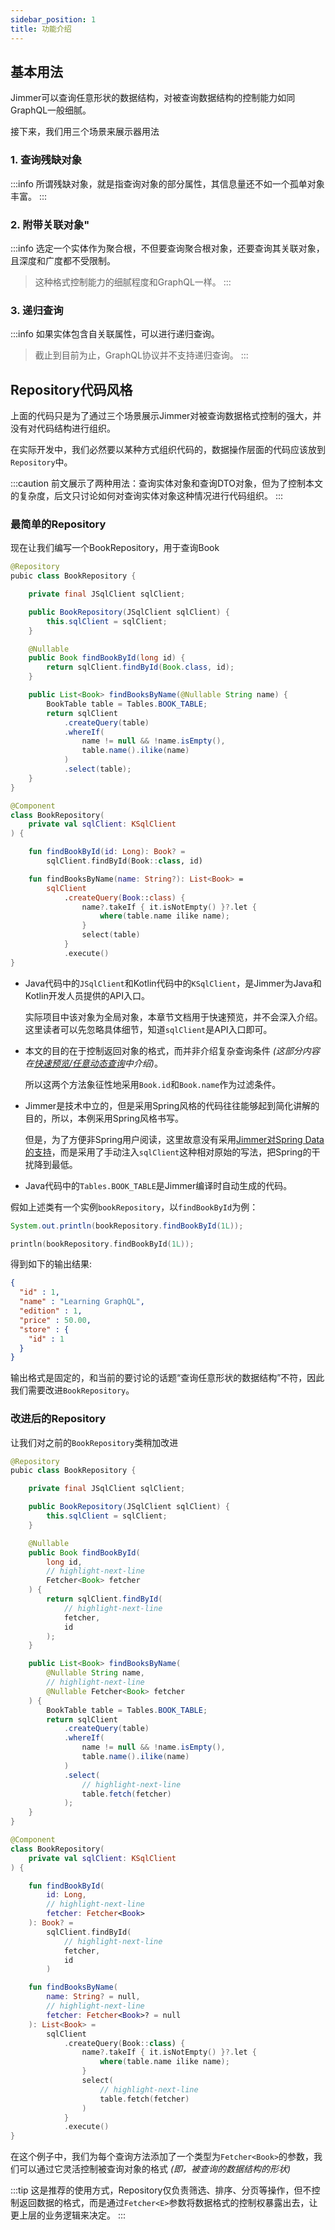 ```yaml
---
sidebar_position: 1
title: 功能介绍
---
```



## 基本用法

Jimmer可以查询任意形状的数据结构，对被查询数据结构的控制能力如同GraphQL一般细腻。

接下来，我们用三个场景来展示器用法

### 1. 查询残缺对象

:::info
所谓残缺对象，就是指查询对象的部分属性，其信息量还不如一个孤单对象丰富。
:::

<FetchPartial/>

### 2. 附带关联对象"

:::info
选定一个实体作为聚合根，不但要查询聚合根对象，还要查询其关联对象，且深度和广度都不受限制。

> 这种格式控制能力的细腻程度和GraphQL一样。
:::

<FetchAssociation/>

### 3. 递归查询

:::info
如果实体包含自关联属性，可以进行递归查询。

> 截止到目前为止，GraphQL协议并不支持递归查询。
:::

<FetchRecursion/>

## Repository代码风格

上面的代码只是为了通过三个场景展示Jimmer对被查询数据格式控制的强大，并没有对代码结构进行组织。

在实际开发中，我们必然要以某种方式组织代码的，数据操作层面的代码应该放到`Repository`中。

:::caution
前文展示了两种用法：查询实体对象和查询DTO对象，但为了控制本文的复杂度，后文只讨论如何对查询实体对象这种情况进行代码组织。
:::

### 最简单的Repository

现在让我们编写一个BookRepository，用于查询Book

<Tabs groupId="language">
<TabItem value="java" label="Java">

```java title="BookRepository.java"
@Repository
pubic class BookRepository {

    private final JSqlClient sqlClient;

    public BookRepository(JSqlClient sqlClient) {
        this.sqlClient = sqlClient;
    }

    @Nullable
    public Book findBookById(long id) {
        return sqlClient.findById(Book.class, id);
    }

    public List<Book> findBooksByName(@Nullable String name) {
        BookTable table = Tables.BOOK_TABLE;
        return sqlClient
            .createQuery(table)
            .whereIf(
                name != null && !name.isEmpty(),
                table.name().ilike(name)
            )
            .select(table);
    }
}
```

</TabItem>
<TabItem value="kotlin" label="Kotlin">

```kotlin title="BookRepository.kt"
@Component
class BookRepository(
    private val sqlClient: KSqlClient
) {

    fun findBookById(id: Long): Book? =
        sqlClient.findById(Book::class, id)

    fun findBooksByName(name: String?): List<Book> =
        sqlClient
            .createQuery(Book::class) {
                name?.takeIf { it.isNotEmpty() }?.let {
                    where(table.name ilike name);
                }
                select(table)
            }
            .execute()
}
```

</TabItem>
</Tabs>

-   Java代码中的`JSqlClient`和Kotlin代码中的`KSqlClient`，是Jimmer为Java和Kotlin开发人员提供的API入口。

    实际项目中该对象为全局对象，本章节文档用于快速预览，并不会深入介绍。这里读者可以先忽略具体细节，知道`sqlClient`是API入口即可。

-   本文的目的在于控制返回对象的格式，而并非介绍复杂查询条件 *(这部分内容在[快速预览/任意动态查询](../dsl)中介绍)*。

    所以这两个方法象征性地采用`Book.id`和`Book.name`作为过滤条件。

-   Jimmer是技术中立的，但是采用Spring风格的代码往往能够起到简化讲解的目的，所以，本例采用Spring风格书写。

    但是，为了方便非Spring用户阅读，这里故意没有采用[Jimmer对Spring Data的支持](../../spring/repository)，而是采用了手动注入`sqlClient`这种相对原始的写法，把Spring的干扰降到最低。

-   Java代码中的`Tables.BOOK_TABLE`是Jimmer编译时自动生成的代码。

假如上述类有一个实例`bookRepository`，以`findBookById`为例：

<Tabs groupId="language">
<TabItem value="java" label="Java">

```java
System.out.println(bookRepository.findBookById(1L));
```

</TabItem>
<TabItem value="kotlin" label="Kotlin">

```kotlin
println(bookRepository.findBookById(1L));
```

</TabItem>
</Tabs>

得到如下的输出结果:

```json
{
  "id" : 1,
  "name" : "Learning GraphQL",
  "edition" : 1,
  "price" : 50.00,
  "store" : {
    "id" : 1
  }
}
```

输出格式是固定的，和当前的要讨论的话题“查询任意形状的数据结构”不符，因此我们需要改进`BookRepository`。

### 改进后的Repository

让我们对之前的`BookRepository`类稍加改进

<Tabs groupId="language">
<TabItem value="java" label="Java">

```java title="BookRepository.java"
@Repository
pubic class BookRepository {

    private final JSqlClient sqlClient;

    public BookRepository(JSqlClient sqlClient) {
        this.sqlClient = sqlClient;
    }

    @Nullable
    public Book findBookById(
        long id,
        // highlight-next-line
        Fetcher<Book> fetcher
    ) {
        return sqlClient.findById(
            // highlight-next-line
            fetcher,
            id
        );
    }

    public List<Book> findBooksByName(
        @Nullable String name,
        // highlight-next-line
        @Nullable Fetcher<Book> fetcher
    ) {
        BookTable table = Tables.BOOK_TABLE;
        return sqlClient
            .createQuery(table)
            .whereIf(
                name != null && !name.isEmpty(),
                table.name().ilike(name)
            )
            .select(
                // highlight-next-line
                table.fetch(fetcher)
            );
    }
}
```

</TabItem>
<TabItem value="kotlin" label="Kotlin">

```kotlin title="BookRepository.kt"
@Component
class BookRepository(
    private val sqlClient: KSqlClient
) {

    fun findBookById(
        id: Long,
        // highlight-next-line
        fetcher: Fetcher<Book>
    ): Book? =
        sqlClient.findById(
            // highlight-next-line
            fetcher,
            id
        )

    fun findBooksByName(
        name: String? = null,
        // highlight-next-line
        fetcher: Fetcher<Book>? = null
    ): List<Book> =
        sqlClient
            .createQuery(Book::class) {
                name?.takeIf { it.isNotEmpty() }?.let {
                    where(table.name ilike name);
                }
                select(
                    // highlight-next-line
                    table.fetch(fetcher)
                )
            }
            .execute()
}
```

</TabItem>
</Tabs>

在这个例子中，我们为每个查询方法添加了一个类型为`Fetcher<Book>`的参数，我们可以通过它灵活控制被查询对象的格式 *(即，被查询的数据结构的形状)*

:::tip
这是推荐的使用方式，Repository仅负责筛选、排序、分页等操作，但不控制返回数据的格式，而是通过`Fetcher<E>`参数将数据格式的控制权暴露出去，让更上层的业务逻辑来决定。
:::
